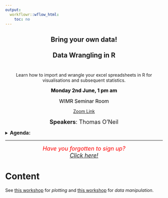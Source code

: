 ```yaml
---
output:
  workflowr::wflow_html:
    toc: no
---
```


<div style="text-align: center">

## **Bring your own data!** <br><br>Data Wrangling in R<br><br>

Learn how to import and wrangle your excel spreadsheets in R for visualisations and subsequent statistics. 

<read-time><span style="color:black;"><font size="3">**Monday 2nd June, 1 pm am**</font></span></read-time>

<read-time><span style="color:black;"><font size="3">WIMR Seminar Room</font></span></read-time>

<read-time>[Zoom Link](https://uni-sydney.zoom.us/j/88508688184)</read-time>

<span style="font-size:1.3em">**Speakers**: Thomas O'Neil</span>

</div>

<details ><summary><font size=3>**Agenda:**</font></summary>
<div style="text-align: left;">

<hr>

- **1:00 - 1:30**: Introduction

- **1:30 - 3:00**: Coding club: Analysis session with experienced programmers available to help! 

</div>

</details>
<hr>
<div style="text-align: center">

<span style="font-size:1.3em; color: red;text-align: center">*Have you forgotten to sign up?<br>[Click here!](https://forms.cloud.microsoft/r/cYz7UP91aR)*</span>

</div>

# Content

See [this workshop](https://www.digitalresearchskills.network/202502_tidyverse1.html) for *plotting* and [this workshop](https://www.digitalresearchskills.network/202502_tidyverse2.html) for *data manipulation*.




